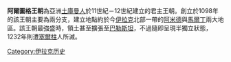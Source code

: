 {{expand|time=2017-09-11T05:25:34+00:00}}
{{unreferenced|time=2017-09-11T05:25:34+00:00}}
'''阿爾圖格王朝'''為亞洲[[土庫曼人|土庫曼人]]於11世紀－12世紀建立的君主王朝。創立於1098年的該王朝主要為兩分支，建立地點約於今[[伊拉克|伊拉克]]北部一帶的[[阿米德|阿米德]]與[[馬爾丁|馬爾丁]]兩大地區。該王朝最強盛時，領土甚至擴張至[[巴勒斯坦|巴勒斯坦]]，不過隨即呈現半獨立狀態，1232年則遭[[塞爾柱|塞爾柱]]人所滅。

{{Authority control}}
[[Category:伊拉克历史|Category:伊拉克历史]]